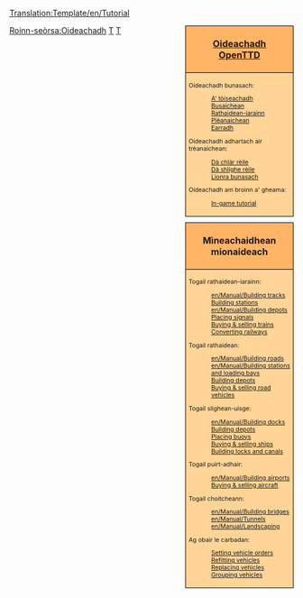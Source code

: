 [[Translation:Template/en/Tutorial]]
<noinclude></noinclude>
<div style="float:right; padding-left:12px; background:none;">
<div style="width:180px; border:1px solid #000000; background:#ffb466; padding:5px; -moz-border-radius-topleft:5px; -moz-border-radius-topright:5px; font-size: 12pt;">
<center><strong><font size="3">[[gd/Manual/Oideachadh|Oideachadh]]<br />[[en/Manual/OpenTTD|OpenTTD]]</font></strong></center>
</div>
<div style="width:180px;  border:1px solid black; border-top-width: 0px; background:#ffd496; padding:5px; font-size: 8pt;">

Oideachadh bunasach:
:[[gd/Manual/Oideachadh|A' tòiseachadh]]
:[[gd/Manual/Oideachadh/Busaichean|Busaichean]]
:[[gd/Manual/Oideachadh/Trèanaichean|Rathaidean-iarainn]]
:[[gd/Manual/Oideachadh/Plèanaichean|Plèanaichean]]
:[[gd/Manual/Oideachadh/Earradh|Earradh]]
Oideachadh adhartach air trèanaichean:
:[[gd/Manual/Oideachadh/Dà clàr rèile|Dà chlàr rèile]]
:[[gd/Manual/Oideachadh/Dà shlighe rèile|Dà shlighe rèile]]
:[[gd/Manual/Oideachadh/Lìonra bunasach|Lìonra bunasach]]
Oideachadh am broinn a' gheama:
:[[en/Manual/In-game tutorial|In-game tutorial]]

</div>

<div style="width:180px; border:1px solid #000000; background:#ffb466; padding:5px; font-size: 12pt; margin-top: 10px;">
<center><strong><font size="3">Mìneachaidhean mionaideach</font></strong></center>
</div>
<div style="width:180px;  border:1px solid black; border-top-width: 0px; background:#ffd496; padding:5px; -moz-border-radius-bottomleft:5px; -moz-border-radius-bottomright:8px; font-size: 8pt;">
<span style="font-weight:bold;">

Togail rathaidean-iarainn:
:[[en/Manual/Building tracks]]
:[[en/Manual/Building railway stations|Building stations]]
:[[en/Manual/Building depots]]
:[[en/Manual/Building signals|Placing signals]]
:[[en/Manual/Buying trains|Buying &amp; selling trains]]
:[[en/Manual/Convert rail|Converting railways]]

Togail rathaidean:
:[[en/Manual/Building roads]]
:[[en/Manual/Building stations and loading bays]]
:[[en/Manual/Building road depots|Building depots]]
:[[en/Manual/Buying road vehicles|Buying &amp; selling road vehicles]]

Togail slighean-uisge:
:[[en/Manual/Building docks]]
:[[en/Manual/Building ship depots|Building depots]]
:[[en/Manual/Building buoys|Placing buoys]]
:[[en/Manual/Buying ships|Buying &amp; selling ships]]
:[[en/Manual/Building canals|Building locks and canals]]

Togail puirt-adhair:
:[[en/Manual/Building airports]]
:[[en/Manual/Buying aircraft|Buying &amp; selling aircraft]]

Togail choitcheann:
:[[en/Manual/Building bridges]]
:[[en/Manual/Tunnels]]
:[[en/Manual/Landscaping]]

Ag obair le carbadan:
:[[en/Manual/Orders|Setting vehicle orders]]
:[[en/Manual/Refit|Refitting vehicles]]
:[[en/Manual/Replace vehicles|Replacing vehicles]]
:[[en/Manual/Vehicle groups|Grouping vehicles]]

</span>
</div>
</div><includeonly>[[Category:gd/Oideachadh|Roinn-seòrsa:Oideachadh]]</includeonly><noinclude>

[[Category:gd/Teamplaidean|T]][[Category:en/Navigation|T]]
</noinclude>